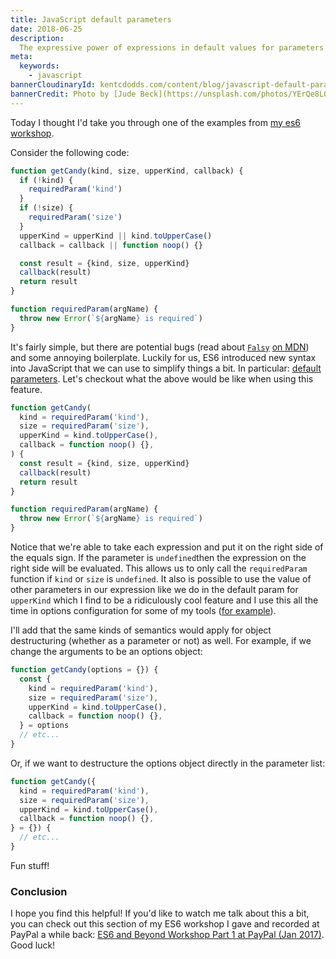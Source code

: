 ```yaml
---
title: JavaScript default parameters
date: 2018-06-25
description:
  The expressive power of expressions in default values for parameters
meta:
  keywords:
    - javascript
bannerCloudinaryId: kentcdodds.com/content/blog/javascript-default-parameters/banner.jpg
bannerCredit: Photo by [Jude Beck](https://unsplash.com/photos/YErQe8LQkyA)
---
```


Today I thought I'd take you through one of the examples from
[my es6 workshop](https://github.com/kentcdodds/es6-workshop).

Consider the following code:

```js
function getCandy(kind, size, upperKind, callback) {
  if (!kind) {
    requiredParam('kind')
  }
  if (!size) {
    requiredParam('size')
  }
  upperKind = upperKind || kind.toUpperCase()
  callback = callback || function noop() {}

  const result = {kind, size, upperKind}
  callback(result)
  return result
}

function requiredParam(argName) {
  throw new Error(`${argName} is required`)
}
```

It's fairly simple, but there are potential bugs (read about
[`Falsy`](https://developer.mozilla.org/en-US/docs/Glossary/Falsy)
[on MDN](https://developer.mozilla.org/en-US/docs/Glossary/Falsy)) and some
annoying boilerplate. Luckily for us, ES6 introduced new syntax into JavaScript
that we can use to simplify things a bit. In particular:
[default parameters](https://developer.mozilla.org/en-US/docs/Web/JavaScript/Reference/Functions/Default_parameters).
Let's checkout what the above would be like when using this feature.

```js
function getCandy(
  kind = requiredParam('kind'),
  size = requiredParam('size'),
  upperKind = kind.toUpperCase(),
  callback = function noop() {},
) {
  const result = {kind, size, upperKind}
  callback(result)
  return result
}

function requiredParam(argName) {
  throw new Error(`${argName} is required`)
}
```

Notice that we're able to take each expression and put it on the right side of
the equals sign. If the parameter is `undefined`then the expression on the right
side will be evaluated. This allows us to only call the `requiredParam` function
if `kind` or `size` is `undefined`. It also is possible to use the value of
other parameters in our expression like we do in the default param for
`upperKind` which I find to be a ridiculously cool feature and I use this all
the time in options configuration for some of my tools
([for example](https://github.com/babel-utils/babel-plugin-tester/blob/4b512e895a8934cdc6bb54be3be3241d56cfb9dc/src/index.js#L25-L28)).

I'll add that the same kinds of semantics would apply for object destructuring
(whether as a parameter or not) as well. For example, if we change the arguments
to be an options object:

```js
function getCandy(options = {}) {
  const {
    kind = requiredParam('kind'),
    size = requiredParam('size'),
    upperKind = kind.toUpperCase(),
    callback = function noop() {},
  } = options
  // etc...
}
```

Or, if we want to destructure the options object directly in the parameter list:

```js
function getCandy({
  kind = requiredParam('kind'),
  size = requiredParam('size'),
  upperKind = kind.toUpperCase(),
  callback = function noop() {},
} = {}) {
  // etc...
}
```

Fun stuff!

### Conclusion

I hope you find this helpful! If you'd like to watch me talk about this a bit,
you can check out this section of my ES6 workshop I gave and recorded at PayPal
a while back:
[ES6 and Beyond Workshop Part 1 at PayPal (Jan 2017)](https://youtu.be/t3R3R7UyN2Y).
Good luck!
